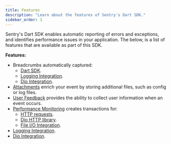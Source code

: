 ```yaml
---
title: Features
description: "Learn about the features of Sentry's Dart SDK."
sidebar_order: 1
---
```


Sentry's Dart SDK enables automatic reporting of errors and exceptions, and identifies performance issues in your application. The below, is a list of features that are available as part of this SDK.

**Features:**

- Breadcrumbs automatically captured:
  - [Dart SDK](/platforms/dart/enriching-events/breadcrumbs/#automatic-breadcrumbs).
  - [Logging Integration](/platforms/dart/integrations/logging).
  - [Dio Integration](/platforms/dart/integrations/dio/).
- [Attachments](/platforms/dart/enriching-events/attachments/) enrich your event by storing additional files, such as config or log files.
- [User Feedback](/platforms/dart/user-feedback/) provides the ability to collect user information when an event occurs.
- [Performance Monitoring](/product/performance/) creates transactions for:
  - [HTTP requests](/platforms/dart/integrations/http-integration/#performance-monitoring-for-http-requests).
  - [Dio HTTP library](/platforms/dart/integrations/dio/#performance-monitoring-for-http-requests).
  - [File I/O Integration](/platforms/dart/integrations/file/).
- [Logging Integration](/platforms/dart/integrations/logging).
- [Dio Integration](/platforms/dart/integrations/dio/).
